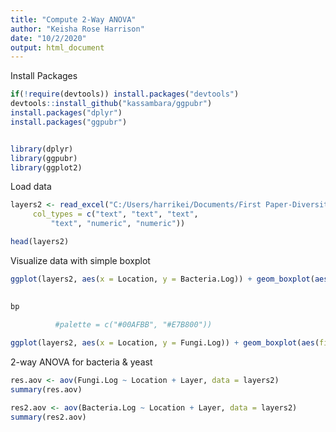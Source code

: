 ---
title: "Compute 2-Way ANOVA"
author: "Keisha Rose Harrison"
date: "10/2/2020"
output: html_document
---

Install Packages
```{r setup, include=FALSE}


if(!require(devtools)) install.packages("devtools")
devtools::install_github("kassambara/ggpubr")
install.packages("dplyr")
install.packages("ggpubr")


library(dplyr)
library(ggpubr)
library(ggplot2)
```

Load data

```{r}
layers2 <- read_excel("C:/Users/harrikei/Documents/First Paper-Diversity/Data Combined QIIME2/R Layers/layers2.xlsx", 
     col_types = c("text", "text", "text", 
         "text", "numeric", "numeric"))

head(layers2)
```

Visualize data with simple boxplot
```{r}
ggplot(layers2, aes(x = Location, y = Bacteria.Log)) + geom_boxplot(aes(fill = Layer)) + theme(text = element_text(size = 20)) 

          
bp          
          
          #palette = c("#00AFBB", "#E7B800"))
```

```{r}
ggplot(layers2, aes(x = Location, y = Fungi.Log)) + geom_boxplot(aes(fill = Layer)) + theme(text = element_text(size = 20)) 
```


2-way ANOVA for bacteria & yeast
```{r}

res.aov <- aov(Fungi.Log ~ Location + Layer, data = layers2)
summary(res.aov)
```

```{r}
res2.aov <- aov(Bacteria.Log ~ Location + Layer, data = layers2)
summary(res2.aov)
```

